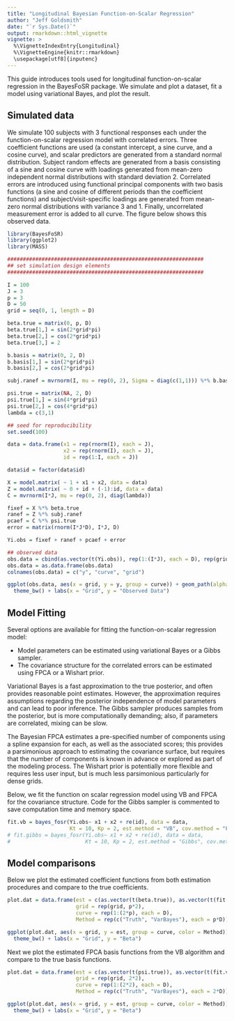 ```yaml
---
title: "Longitudinal Bayesian Function-on-Scalar Regression"
author: "Jeff Goldsmith"
date: "`r Sys.Date()`"
output: rmarkdown::html_vignette
vignette: >
  %\VignetteIndexEntry{Longitudinal}
  %\VignetteEngine{knitr::rmarkdown}
  \usepackage[utf8]{inputenc}
---
```


This guide introduces tools used for longitudinal function-on-scalar regression in the BayesFoSR package. We simulate and plot a dataset, fit a model using variational Bayes, and plot the result.

## Simulated data

We simulate 100 subjects with 3 functional responses each under the function-on-scalar regression model with correlated errors. Three coefficient functions are used (a constant intercept, a sine curve, and a cosine curve), and scalar predictors are generated from a standard normal distribution. Subject random effects are generated from a basis consisting of a sine and cosine curve with loadings generated from mean-zero independent normal distributions with standard deviation 2. Correlated errors are introduced using functional principal components with two basis functions (a sine and cosine of different periods than the coefficient functions) and subject/visit-specific loadings are generated from mean-zero normal distributions with variance 3 and 1. Finally, uncorrelated measurement error is added to all curve. The figure below shows this observed data.

```r

library(BayesFoSR)
library(ggplot2)
library(MASS)

###############################################################
## set simulation design elements
###############################################################

I = 100
J = 3
p = 3
D = 50
grid = seq(0, 1, length = D)

beta.true = matrix(0, p, D)
beta.true[1,] = sin(2*grid*pi)
beta.true[2,] = cos(2*grid*pi)
beta.true[3,] = 2

b.basis = matrix(0, 2, D)
b.basis[1,] = sin(2*grid*pi)
b.basis[2,] = cos(2*grid*pi)

subj.ranef = mvrnorm(I, mu = rep(0, 2), Sigma = diag(c(1,1))) %*% b.basis

psi.true = matrix(NA, 2, D)
psi.true[1,] = sin(4*grid*pi)
psi.true[2,] = cos(4*grid*pi)
lambda = c(3,1)

## seed for reproducibility
set.seed(100)

data = data.frame(x1 = rep(rnorm(I), each = J),
                  x2 = rep(rnorm(I), each = J),
                  id = rep(1:I, each = J))

data$id = factor(data$id)

X = model.matrix( ~ 1 + x1 + x2, data = data)
Z = model.matrix( ~ 0 + id + (-1):id, data = data)
C = mvrnorm(I*J, mu = rep(0, 2), diag(lambda))

fixef = X %*% beta.true
ranef = Z %*% subj.ranef
pcaef = C %*% psi.true
error = matrix(rnorm(I*J*D), I*J, D)

Yi.obs = fixef + ranef + pcaef + error

```


```r
## observed data
obs.data = cbind(as.vector(t(Yi.obs)), rep(1:(I*J), each = D), rep(grid, I*J))
obs.data = as.data.frame(obs.data)
colnames(obs.data) = c("y", "curve", "grid")

ggplot(obs.data, aes(x = grid, y = y, group = curve)) + geom_path(alpha = .3) +
  theme_bw() + labs(x = "Grid", y = "Observed Data")
```

## Model Fitting

Several options are available for fitting the function-on-scalar regression model:

- Model parameters can be estimated using variational Bayes or a Gibbs sampler.  
- The covariance structure for the correlated errors can be estimated using FPCA or a Wishart prior.

Variational Bayes is a fast approximation to the true posterior, and often provides reasonable point estimates. However, the approximation requires assumptions regarding the posterior independence of model parameters and can lead to poor inference. The Gibbs sampler produces samples from the posterior, but is more computationally demanding; also, if parameters are correlated, mixing can be slow. 

The Bayesian FPCA estimates a pre-specified number of components using a spline expansion for each, as well as the associated scores; this provides a parsimonious approach to estimating the covariance surface, but requires that the number of components is known in advance or explored as part of the modeling process. The Wishart prior is potentially more flexible and requires less user input, but is much less parsimonious particularly for dense grids.

Below, we fit the function on scalar regression model using VB and FPCA for the covariance structure. Code for the Gibbs sampler is commented to save computation time and memory space.

```r
fit.vb = bayes_fosr(Yi.obs~ x1 + x2 + re(id), data = data, 
                    Kt = 10, Kp = 2, est.method = "VB", cov.method = "FPCA")
# fit.gibbs = bayes_fosr(Yi.obs~ x1 + x2 + re(id), data = data,
#                        Kt = 10, Kp = 2, est.method = "Gibbs", cov.method = "FPCA")
```

## Model comparisons

Below we plot the estimated coefficient functions from both estimation procedures and compare to the true coefficients.

```r
plot.dat = data.frame(est = c(as.vector(t(beta.true)), as.vector(t(fit.vb$beta.pm))),
                      grid = rep(grid, p*2),
                      curve = rep(1:(2*p), each = D),
                      Method = rep(c("Truth", "VarBayes"), each = p*D))

ggplot(plot.dat, aes(x = grid, y = est, group = curve, color = Method)) + geom_path() + 
  theme_bw() + labs(x = "Grid", y = "Beta")
```

Next we plot the estimated FPCA basis functions from the VB algorithm and compare to the true basis functions. 

```r
plot.dat = data.frame(est = c(as.vector(t(psi.true)), as.vector(t(fit.vb$psi.pm))),
                      grid = rep(grid, 2*2),
                      curve = rep(1:(2*2), each = D),
                      Method = rep(c("Truth", "VarBayes"), each = 2*D))

ggplot(plot.dat, aes(x = grid, y = est, group = curve, color = Method)) + geom_path() + 
  theme_bw() + labs(x = "Grid", y = "Beta")
```


<!-- ############################################ -->
<!-- ############################################ -->
<!-- ############################################ -->
<!-- ############################################ -->
<!-- ############################################ -->
<!-- ############################################ -->